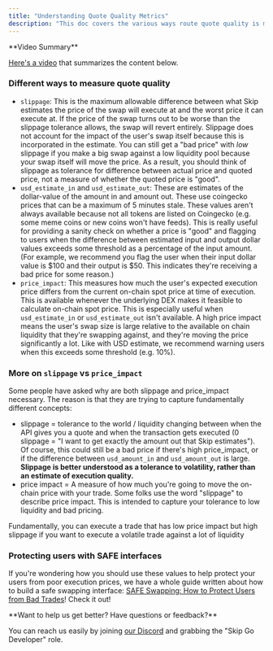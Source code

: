 ```yaml
---
title: "Understanding Quote Quality Metrics"
description: "This doc covers the various ways route quote quality is measured -- slippage, USD estimates of the amount in and out, and price impact"
---
```



<Info>
 **Video Summary**
 
 [Here's a video](https://www.loom.com/share/5293719872714557b03db41fb5ca590e) that summarizes the content below.
</Info>

### Different ways to measure quote quality

* `slippage`: This is the maximum allowable difference between what Skip estimates the price of the swap will execute at and the worst price it can execute at. If the price of the swap turns out to be worse than the slippage tolerance allows, the swap will revert entirely. Slippage does not account for the impact of the user's swap itself because this is incorporated in the estimate. You can still get a "bad price" with _low_ slippage if you make a big swap against a low liquidity pool because your swap itself will move the price. As a result, you should think of slippage as tolerance for difference between actual price and quoted price, not a measure of whether the quoted price is "good".
* `usd_estimate_in` and `usd_estimate_out`: These are estimates of the dollar-value of the amount in and amount out. These use coingecko prices that can be a maximum of 5 minutes stale. These values aren't always available because not all tokens are listed on Coingecko (e.g. some meme coins or new coins won't have feeds). This is really useful for providing a sanity check on whether a price is "good" and flagging to users when the difference between estimated input and output dollar values exceeds some threshold as a percentage of the input amount. (For example, we recommend you flag the user when their input dollar value is $100 and their output is $50\. This indicates they're receiving a bad price for some reason.)
* `price_impact`: This measures how much the user's expected execution price differs from the current on-chain spot price at time of execution. This is available whenever the underlying DEX makes it feasible to calculate on-chain spot price. This is especially useful when `usd_estimate_in` or `usd_estimate_out` isn't available. A high price impact means the user's swap size is large relative to the available on chain liquidity that they're swapping against, and they're moving the price significantly a lot. Like with USD estimate, we recommend warning users when this exceeds some threshold (e.g. 10%).

### More on `slippage` vs `price_impact`

Some people have asked why are both slippage and price\_impact necessary. The reason is that they are trying to capture fundamentally different concepts: 

* slippage = tolerance to the world / liquidity changing between when the API gives you a quote and when the transaction gets executed (0 slippage = "I want to get exactly the amount out that Skip estimates"). Of course, this could still be a bad price if there's high price\_impact, or if the difference between `usd_amount_in` and `usd_amount_out` is large. **Slippage is better understood as a tolerance to volatility, rather than an estimate of execution quality.**
* price impact = A measure of how much you're going to move the on-chain price with your trade. Some folks use the word "slippage" to describe price impact. This is intended to capture your tolerance to low liquidity and bad pricing.

Fundamentally, you can execute a trade that has low price impact but high slippage if you want to execute a volatile trade against a lot of liquidity

### Protecting users with SAFE interfaces

If you're wondering how you should use these values to help protect your users from poor execution prices, we have a whole guide written about how to build a safe swapping interface: [SAFE Swapping: How to Protect Users from Bad Trades](./safe-swapping-how-to-protect-users-from-harming-themselves)! Check it out!

 <Check>
 **Want to help us get better? Have questions or feedback?**
 
 You can reach us easily by joining [our Discord](https://skip.build/discord) and grabbing the "Skip Go Developer" role.
 </Check>
